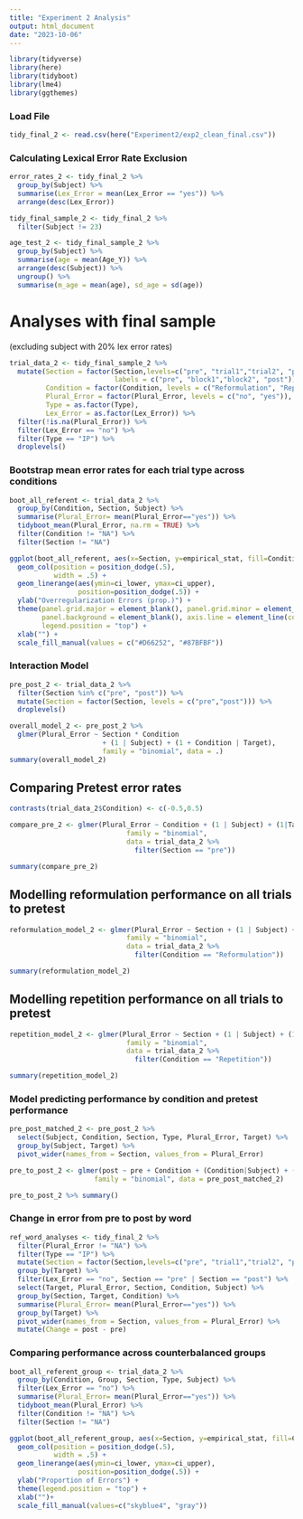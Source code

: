 ```yaml
---
title: "Experiment 2 Analysis"
output: html_document
date: "2023-10-06"
---
```


```r
library(tidyverse)
library(here)
library(tidyboot)
library(lme4)
library(ggthemes)
```

### Load File

```r
tidy_final_2 <- read.csv(here("Experiment2/exp2_clean_final.csv"))
```

### Calculating Lexical Error Rate Exclusion
```r
error_rates_2 <- tidy_final_2 %>%
  group_by(Subject) %>%
  summarise(Lex_Error = mean(Lex_Error == "yes")) %>%
  arrange(desc(Lex_Error))

tidy_final_sample_2 <- tidy_final_2 %>%
  filter(Subject != 23)

age_test_2 <- tidy_final_sample_2 %>%
  group_by(Subject) %>%
  summarise(age = mean(Age_Y)) %>%
  arrange(desc(Subject)) %>%
  ungroup() %>%
  summarise(m_age = mean(age), sd_age = sd(age))
```

# Analyses with final sample
(excluding subject with 20% lex error rates)

```r
trial_data_2 <- tidy_final_sample_2 %>%
  mutate(Section = factor(Section,levels=c("pre", "trial1","trial2", "post"), 
                          labels = c("pre", "block1","block2", "post")),
         Condition = factor(Condition, levels = c("Reformulation", "Repetition")),
         Plural_Error = factor(Plural_Error, levels = c("no", "yes")),
         Type = as.factor(Type),
         Lex_Error = as.factor(Lex_Error)) %>%
  filter(!is.na(Plural_Error)) %>%
  filter(Lex_Error == "no") %>%
  filter(Type == "IP") %>%
  droplevels()
```

### Bootstrap mean error rates for each trial type across conditions
```r
boot_all_referent <- trial_data_2 %>%
  group_by(Condition, Section, Subject) %>%
  summarise(Plural_Error= mean(Plural_Error=="yes")) %>%
  tidyboot_mean(Plural_Error, na.rm = TRUE) %>%
  filter(Condition != "NA") %>%
  filter(Section != "NA")
```

```r
ggplot(boot_all_referent, aes(x=Section, y=empirical_stat, fill=Condition)) +
  geom_col(position = position_dodge(.5),
           width = .5) +
  geom_linerange(aes(ymin=ci_lower, ymax=ci_upper), 
                 position=position_dodge(.5)) +
  ylab("Overregularization Errors (prop.)") +
  theme(panel.grid.major = element_blank(), panel.grid.minor = element_blank(),
        panel.background = element_blank(), axis.line = element_line(colour = "black"),
        legend.position = "top") + 
  xlab("") +
  scale_fill_manual(values = c("#D66252", "#87BFBF"))
```
### Interaction Model
```r
pre_post_2 <- trial_data_2 %>%
  filter(Section %in% c("pre", "post")) %>%
  mutate(Section = factor(Section, levels = c("pre","post"))) %>%
  droplevels()

overall_model_2 <- pre_post_2 %>%
  glmer(Plural_Error ~ Section * Condition 
                       + (1 | Subject) + (1 + Condition | Target),
                       family = "binomial", data = .) 
summary(overall_model_2)
```

## Comparing Pretest error rates
```r
contrasts(trial_data_2$Condition) <- c(-0.5,0.5)

compare_pre_2 <- glmer(Plural_Error ~ Condition + (1 | Subject) + (1|Target),  
                             family = "binomial", 
                             data = trial_data_2 %>% 
                               filter(Section == "pre")) 

summary(compare_pre_2)
```

## Modelling reformulation performance on all trials to pretest
```r
reformulation_model_2 <- glmer(Plural_Error ~ Section + (1 | Subject) + (1| Target),  
                             family = "binomial", 
                             data = trial_data_2 %>% 
                               filter(Condition == "Reformulation")) 

summary(reformulation_model_2)
```
## Modelling repetition performance on all trials to pretest
```r
repetition_model_2 <- glmer(Plural_Error ~ Section + (1 | Subject) + (1|Target), 
                             family = "binomial", 
                             data = trial_data_2 %>% 
                               filter(Condition == "Repetition"))

summary(repetition_model_2)
```

### Model predicting performance by condition and pretest performance
```r
pre_post_matched_2 <- pre_post_2 %>%
  select(Subject, Condition, Section, Type, Plural_Error, Target) %>%
  group_by(Subject, Target) %>%
  pivot_wider(names_from = Section, values_from = Plural_Error)

pre_to_post_2 <- glmer(post ~ pre + Condition + (Condition|Subject) + (1|Target),
                     family = "binomial", data = pre_post_matched_2)

pre_to_post_2 %>% summary()
```

### Change in error from pre to post by word
```r
ref_word_analyses <- tidy_final_2 %>%
  filter(Plural_Error != "NA") %>%
  filter(Type == "IP") %>%
  mutate(Section = factor(Section,levels=c("pre", "trial1","trial2", "post"), labels = c("pre", "block1","block2", "post"))) %>%
  group_by(Target) %>%
  filter(Lex_Error == "no", Section == "pre" | Section == "post") %>%
  select(Target, Plural_Error, Section, Condition, Subject) %>%
  group_by(Section, Target, Condition) %>%
  summarise(Plural_Error= mean(Plural_Error=="yes")) %>%
  group_by(Target) %>%
  pivot_wider(names_from = Section, values_from = Plural_Error) %>%
  mutate(Change = post - pre)
```

### Comparing performance across counterbalanced groups
```r
boot_all_referent_group <- trial_data_2 %>%
  group_by(Condition, Group, Section, Type, Subject) %>%
  filter(Lex_Error == "no") %>%
  summarise(Plural_Error= mean(Plural_Error=="yes")) %>%
  tidyboot_mean(Plural_Error) %>%
  filter(Condition != "NA") %>%
  filter(Section != "NA")
```

```r
ggplot(boot_all_referent_group, aes(x=Section, y=empirical_stat, fill=Condition, color = Group)) +
  geom_col(position = position_dodge(.5),
           width = .5) +
  geom_linerange(aes(ymin=ci_lower, ymax=ci_upper),
                 position=position_dodge(.5)) +
  ylab("Proportion of Errors") +
  theme(legend.position = "top") +
  xlab("")+
  scale_fill_manual(values=c("skyblue4", "gray"))
```
